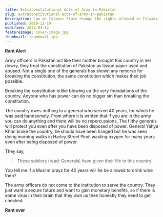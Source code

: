 ```yaml
---
title: Extraconstitutional Acts of Army in Pakistan
slug: extraconstitutional-acts-of-army-in-pakistan
Description: Can an Islamic State change the rights allowed in Islamic Texts?
published: 2019-12-19
modified: 2022-04-12
featureImage: cover-image.jpg
thumbnail: thumbnail.jpg
---
```


**Rant Alert**

Army officers in Pakistan act like their mother brought this country in her dowry, they treat the constitution of Pakistan as tissue paper used and abused. Not a single one of the generals has shown any remorse for breaking the constitution, the same constitution which makes their job possible.

Breaking the constitution is like blowing up the very foundations of the country. Anyone who has power can do no bigger sin than breaking the constitution.

The country owes nothing to a general who served 40 years, for which he was paid handsomely. From where it is written that if you are in the army you can do anything and there will be no repercussions. The filthy generals will protect you even after you have been disposed of power. General Yahya Khan broke the country, he should have been hanged but he was seen doing morning walks in Harley Street Pindi wasting oxygen for many years even after being disposed of power.

They say,

> These soldiers (read: Generals) have given their life to this country!

You tell me if a Muslim prays for 40 years will he be allowed to drink wine then?

The army officers do not come to the institution to serve the country. They just want a secure future and want to gain monetary benefits, so if there is some virus in their brain that they own us then honestly they need to get checked.

**Rant over**
